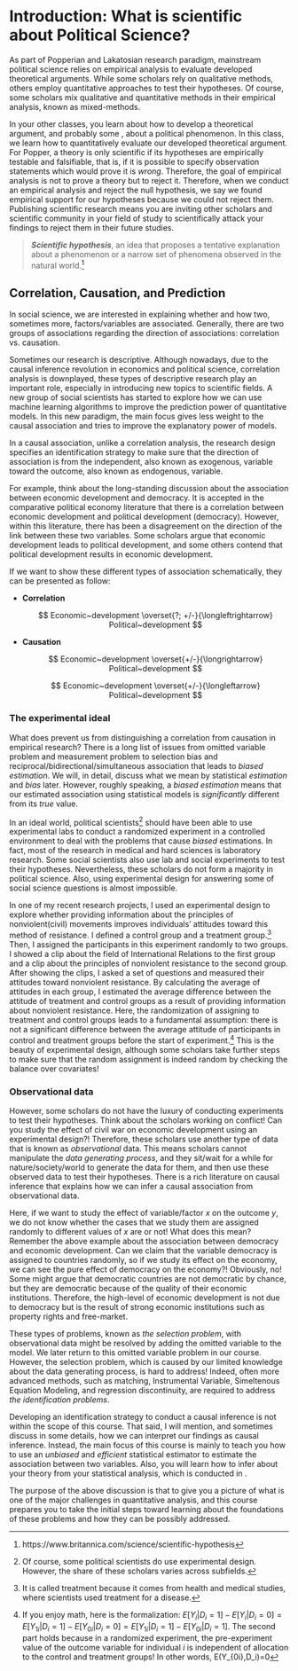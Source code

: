 # Introduction: What is scientific about Political Science? {.unnumbered}


As part of Popperian and Lakatosian research paradigm, mainstream political science relies on empirical analysis to evaluate developed theoretical arguments. While some scholars rely on qualitative methods, others employ quantitative approaches to test their hypotheses. Of course, some scholars mix qualitative and quantitative methods in their empirical analysis, known as mixed-methods.

\par

In your other classes, you learn about how to develop a theoretical argument, and probably some \textit{hypotheses}, about a political phenomenon. In this class, we learn how to quantitatively evaluate our developed theoretical argument. For Popper, a theory is only scientific if its hypotheses are empirically testable and falsifiable, that is, if it is possible to specify observation statements which would prove it is *wrong*. Therefore, the goal of empirical analysis is not to prove a theory but to reject it. Therefore, when we conduct an empirical analysis and reject the null hypothesis, we say we found empirical support for our hypotheses because we could not reject them. Publishing scientific research means you are inviting other scholars and scientific community in your field of study to scientifically attack your findings to reject them in their future studies.

> ***Scientific hypothesis***, an idea that proposes a tentative explanation about a phenomenon or a narrow set of phenomena observed in the natural world.[^intro-1]

[^intro-1]: https://www.britannica.com/science/scientific-hypothesis

## Correlation, Causation, and Prediction

In social science, we are interested in explaining whether and how two, sometimes more, factors/variables are associated. Generally, there are two groups of associations regarding the direction of associations: correlation vs. causation.

Sometimes our research is descriptive. Although nowadays, due to the causal inference revolution in economics and political science, correlation analysis is downplayed, these types of descriptive research play an important role, especially in introducing new topics to scientific fields. A new group of social scientists has started to explore how we can use machine learning algorithms to improve the prediction power of quantitative models. In this new paradigm, the main focus gives less weight to the causal association and tries to improve the explanatory power of models.

In a causal association, unlike a correlation analysis, the research design specifies an identification strategy to make sure that the direction of association is from the independent, also known as exogenous, variable toward the outcome, also known as endogenous, variable.

For example, think about the long-standing discussion about the association between economic development and democracy. It is accepted in the comparative political economy literature that there is a correlation between economic development and political development (democracy). However, within this literature, there has been a disagreement on the direction of the link between these two variables. Some scholars argue that economic development leads to political development, and some others contend that political development results in economic development.

If we want to show these different types of association schematically, they can be presented as follow:

-   **Correlation**

    $$
    Economic~development \overset{?; +/-}{\longleftrightarrow} Political~development
    $$

-   **Causation**

    $$
    Economic~development \overset{+/-}{\longrightarrow} Political~development
    $$

    $$
    Economic~development \overset{+/-}{\longleftarrow} Political~development
    $$
    
### The experimental ideal

What does prevent us from distinguishing a correlation from causation in empirical research? There is a long list of issues from omitted variable problem and measurement problem to selection bias and reciprocal/bidirectional/simultaneous association that leads to *biased estimation*. We will, in detail, discuss what we mean by statistical *estimation* and *bias* later. However, roughly speaking, a *biased estimation* means that our estimated association using statistical models is *significantly* different from its *true* value.

In an ideal world, political scientists^[Of course, some political scientists do use experimental design. However, the share of these scholars varies across subfields.] should have been able to use experimental labs to conduct a randomized experiment in a controlled environment to deal with the problems that cause *biased* estimations. In fact, most of the research in medical and hard sciences is laboratory research. Some social scientists also use lab and social experiments to test their hypotheses. Nevertheless, these scholars do not form a majority in political science. Also, using experimental design for answering some of social science questions is almost impossible.

In one of my recent research projects, I used an experimental design to explore whether providing information about the principles of nonviolent(civil) movements improves individuals' attitudes toward this method of resistance. I defined a control group and a treatment group.^[It is called treatment because it comes from health and medical studies, where scientists used treatment for a disease.] Then, I assigned the participants in this experiment randomly to two groups. I showed a clip about the field of International Relations to the first group and a clip about the principles of nonviolent resistance to the second group. After showing the clips, I asked a set of questions and measured their attitudes toward nonviolent resistance. By calculating the average of attitudes in each group, I estimated the average difference between the attitude of treatment and control groups as a result of providing information about nonviolent resistance. Here, the randomization of assigning to treatment and control groups leads to a fundamental assumption: there is not a significant difference between the average attitude of participants in control and treatment groups before the start of experiment.^[If you enjoy math, here is the formalization: $E[Y_i|D_i=1]-E[Y_i|D_i=0]=E[Y_{1i}|D_i=1]-E[Y_{0i}|D_i=0]=E[Y_{1i}|D_i=1]-E[Y_{0i}|D_i=1]$. The second part holds because in a randomized experiment, the pre-experiment value of the outcome variable for individual $i$ is independent of allocation to the control and treatment groups! In other words, E(Y_{0i},D_i)=0] This is the beauty of experimental design, although some scholars take further steps to make sure that the random assignment is indeed random by checking the balance over covariates!

### Observational data

However, some scholars do not have the luxury of conducting experiments to test their hypotheses. Think about the scholars working on conflict! Can you study the effect of civil war on economic development using an experimental design?! Therefore, these scholars use another type of data that is known as *observational* data. This means scholars cannot manipulate the *data generating process*, and they sit/wait for a while for nature/society/world to generate the data for them, and then use these observed data to test their hypotheses. There is a rich literature on causal inference that explains how we can infer a causal association from observational data.

Here, if we want to study the effect of variable/factor $x$ on the outcome $y$, we do not know whether the cases that we study them are assigned randomly to different values of $x$ are or not! What does this mean? Remember the above example about the association between democracy and economic development. Can we claim that the variable democracy is assigned to countries randomly, so if we study its effect on the economy, we can see the pure effect of democracy on the economy?! Obviously, no! Some might argue that democratic countries are not democratic by chance, but they are democratic because of the quality of their economic institutions. Therefore, the high-level of economic development is not due to democracy but is the result of strong economic institutions such as property rights and free-market.

These types of problems, known as *the selection problem*, with observational data might be resolved by adding the omitted variable to the model. We later return to this omitted variable problem in our course. However, the selection problem, which is caused by our limited knowledge about the data generating process, is hard to address! Indeed, often more advanced methods, such as matching, Instrumental Variable, Simeltenous Equation Modeling, and regression discontinuity, are required to address *the identification problems*.

Developing an identification strategy to conduct a causal inference is not within the scope of this course. That said, I will mention, and sometimes discuss in some details, how we can interpret our findings as causal inference. Instead, the main focus of this course is mainly to teach you how to use an *unbiased* and *efficient* statistical estimator to estimate the association between two variables. Also, you will learn how to infer about your theory from your statistical analysis, which is conducted in \textsf{R}.

The purpose of the above discussion is that to give you a picture of what is one of the major challenges in quantitative analysis, and this course prepares you to take the initial steps toward learning about the foundations of these problems and how they can be possibly addressed.


